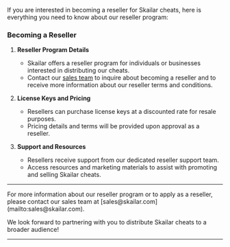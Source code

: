 If you are interested in becoming a reseller for Skailar cheats, here is everything you need to know about our reseller program:

### Becoming a Reseller

1. **Reseller Program Details**
   - Skailar offers a reseller program for individuals or businesses interested in distributing our cheats.
   - Contact our [sales team](mailto:sales@skailar.com) to inquire about becoming a reseller and to receive more information about our reseller terms and conditions.

2. **License Keys and Pricing**
   - Resellers can purchase license keys at a discounted rate for resale purposes.
   - Pricing details and terms will be provided upon approval as a reseller.

3. **Support and Resources**
   - Resellers receive support from our dedicated reseller support team.
   - Access resources and marketing materials to assist with promoting and selling Skailar cheats.

---

<Card title="Need Assistance?" icon="headset" href="https://discord.gg/skailar">
For more information about our reseller program or to apply as a reseller, please contact our sales team at [sales@skailar.com](mailto:sales@skailar.com).

We look forward to partnering with you to distribute Skailar cheats to a broader audience!
</Card>

---